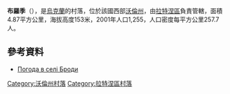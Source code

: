 {{coord|51|45|50|N|24|31|39|E|scale:30000|display=title}}

'''布羅季'''（{{lang-uk|Броди}}），是[[烏克蘭|烏克蘭]]的村落，位於該國西部[[沃倫州|沃倫州]]，由[[拉特涅區|拉特涅區]]負責管轄，面積4.87平方公里，海拔高度153米，2001年人口1,255，人口密度每平方公里257.7人。

==參考資料==
* [http://weather.in.ua/ua/volynskaja/2064 Погода в селі Броди] {{Wayback|url=http://weather.in.ua/ua/volynskaja/2064 |date=20111219115838 }}

[[Category:沃倫州村落|Category:沃倫州村落]]
[[Category:拉特涅區村落|Category:拉特涅區村落]]


{{Volyn-geo-stub}}
